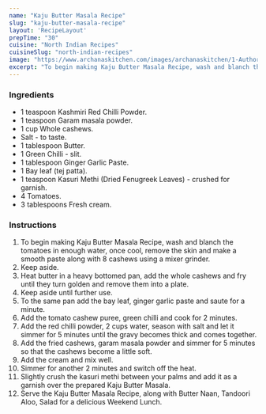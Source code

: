 ---
name: "Kaju Butter Masala Recipe"
slug: "kaju-butter-masala-recipe"
layout: 'RecipeLayout'
prepTime: "30"
cuisine: "North Indian Recipes"
cuisineSlug: "north-indian-recipes"
image: "https://www.archanaskitchen.com/images/archanaskitchen/1-Author/nithya.anantham/Kaju_Butter_Masala.jpg"
excerpt: "To begin making Kaju Butter Masala Recipe, wash and blanch the tomatoes in enough water, once cool, remove the skin and make a smooth paste along with 8 cashews using a mixer grinder"
---

### Ingredients

- 1 teaspoon Kashmiri Red Chilli Powder.
- 1 teaspoon Garam masala powder.
- 1 cup Whole cashews.
- Salt - to taste.
- 1 tablespoon Butter.
- 1 Green Chilli - slit.
- 1 tablespoon Ginger Garlic Paste.
- 1 Bay leaf (tej patta).
- 1 teaspoon Kasuri Methi (Dried Fenugreek Leaves) - crushed for garnish.
- 4 Tomatoes.
- 3 tablespoons Fresh cream.

### Instructions

1. To begin making Kaju Butter Masala Recipe, wash and blanch the tomatoes in enough water, once cool, remove the skin and make a smooth paste along with 8 cashews using a mixer grinder.
1. Keep aside.
1. Heat butter in a heavy bottomed pan, add the whole cashews and fry until they turn golden and remove them into a plate.
1. Keep aside until further use.
1. To the same pan add the bay leaf, ginger garlic paste and saute for a minute.
1. Add the tomato cashew puree, green chilli and cook for 2 minutes.
1. Add the red chilli powder, 2 cups water, season with salt and let it simmer for 5 minutes until the gravy becomes thick and comes together.
1. Add the fried cashews, garam masala powder and simmer for 5 minutes so that the cashews become a little soft.
1. Add the cream and mix well.
1. Simmer for another 2 minutes and switch off the heat.
1. Slightly crush the kasuri methi between your palms and add it as a garnish over the prepared Kaju Butter Masala.
1. Serve the Kaju Butter Masala Recipe, along with Butter Naan, Tandoori Aloo, Salad for a delicious Weekend Lunch.
